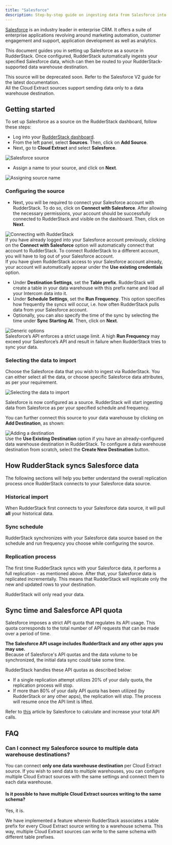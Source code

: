 ```yaml
---
title: "Salesforce"
description: Step-by-step guide on ingesting data from Salesforce into RudderStack.
---
```


[Salesforce](https://www.salesforce.com/in/?ir=1) is an industry leader in enterprise CRM. It offers a suite of enterprise applications revolving around marketing automation, customer engagement and support, application development as well as analytics.

This document guides you in setting up Salesforce as a source in RudderStack. Once configured, RudderStack automatically ingests your specified Salesforce data, which can then be routed to your RudderStack-supported data warehouse destination.

<div class="dangerBlock">
This source will be deprecated soon. Refer to the <Link to="/sources/extract/salesforce-v2/">Salesforce V2</Link> guide for the latest documentation.
</div>

<div class="warningBlock">
All the Cloud Extract sources support sending data only to a <Link to="/destinations/warehouse-destinations/">data warehouse destination</Link>.
</div>

## Getting started

To set up Salesforce as a source on the RudderStack dashboard, follow these steps:

- Log into your [RudderStack dashboard](https://app.rudderstack.com/).
- From the left panel, select **Sources**. Then, click on **Add Source**.
- Next, go to **Cloud Extract** and select **Salesforce**.

<img src="../../../assets/cloud-extract-sources/salesforce-1.png" alt="Salesforce source" />

- Assign a name to your source, and click on **Next**.

<img src="../../../assets/cloud-extract-sources/salesforce-2.png" alt="Assigning source name" />

### Configuring the source

- Next, you will be required to connect your Salesforce account with RudderStack. To do so, click on **Connect with Salesforce**. After allowing the necessary permissions, your account should be successfully connected to RudderStack and visible on the dashboard. Then, click on **Next**.

<img src="../../../assets/cloud-extract-sources/salesforce-3.png" alt="Connecting with RudderStack" />

<div class="infoBlock">
If you have already logged into your Salesforce account previously, clicking on the <strong>Connect with Salesforce</strong> option will automatically connect that account to RudderStack. To connect RudderStack to a different account, you will have to log out of your Salesforce account.
</div>

<div class="successBlock">
If you have given RudderStack access to your Salesforce account already, your account will automatically appear under the <strong>Use existing credentials</strong> option.
</div>

- Under **Destination Settings**, set the **Table prefix**. RudderStack will create a table in your data warehouse with this prefix name and load all your Intercom data into it.
- Under **Schedule Settings**, set the **Run Frequency**. This option specifies how frequently the syncs will occur, i.e. how often RudderStack pulls data from your Salesforce account.
- Optionally, you can also specify the time of the sync by selecting the time under **Sync Starting At**. Then, click on **Next**.

<img src="../../../assets/cloud-extract-sources/salesforce-4.png" alt="Generic options" />

<div class="warningBlock">
Salesforce’s API enforces a strict usage limit. A high <strong>Run Frequency</strong> may exceed your Salesforce’s API and result in failure when RudderStack tries to sync your data.
</div>

### Selecting the data to import

Choose the Salesforce data that you wish to ingest via RudderStack. You can either select all the data, or choose specific Salesforce data attributes, as per your requirement.

<img src="../../../assets/cloud-extract-sources/salesforce-5.png" alt="Selecting the data to import" />

Salesforce is now configured as a source. RudderStack will start ingesting data from Salesforce as per your specified schedule and frequency.

You can further connect this source to your data warehouse by clicking on **Add Destination**, as shown:

<img src="../../assets/cloud-extract-sources/add-destination.png" alt="Adding a destination" />

<div class="successBlock">
Use the <strong>Use Existing Destination</strong> option if you have an already-configured data warehouse destination in RudderStack. To configure a data warehouse destination from scratch, select the <strong>Create New Destination</strong> button.
</div>

## How RudderStack syncs Salesforce data

The following sections will help you better understand the overall replication process once RudderStack connects to your Salesforce data source.

### Historical import

When RudderStack first connects to your Salesforce data source, it will pull **all** your historical data.

### Sync schedule

RudderStack synchronizes with your Salesforce data source based on the schedule and run frequency you choose while configuring the source.

### Replication process

The first time RudderStack syncs with your Salesforce data, it performs a full replication - as mentioned above. After that, your Salesforce data is replicated incrementally. This means that RudderStack will replicate only the new and updated rows to your destination.

<div class="infoBlock">
RudderStack will only read your data.
</div>

## Sync time and Salesforce API quota

Salesforce imposes a strict API quota that regulates its API usage. This quota corresponds to the total number of API requests that can be made over a period of time.

<div class="infoBlock">
<strong>The Salesforce API usage includes RudderStack and any other apps you may use.</strong>
</div>

<div class="warningBlock">
Because of Salesforce's API quotas and the data volume to be synchronized, the initial data sync could take some time.
</div>

RudderStack handles these API quotas as described below:

- If a single replication attempt utilizes 20% of your daily quota, the replication process will stop.
- If more than 80% of your daily API quota has been utilized \(by RudderStack or any other apps\), the replication will stop. The process will resume once the API limit is lifted.

<div class="infoBlock">
Refer to <a href="https://developer.salesforce.com/docs/atlas.en-us.salesforce_app_limits_cheatsheet.meta/salesforce_app_limits_cheatsheet/salesforce_app_limits_platform_api.htm">this</a> article by Salesforce to calculate and increase your total API calls.
</div>

## FAQ

### Can I connect my Salesforce source to multiple data warehouse destinations?

You can connect <strong>only one data warehouse destination</strong> per Cloud Extract source. If you wish to send data to multiple warehouses, you can configure multiple Cloud Extract sources with the same settings and connect them to each data warehouse.

#### Is it possible to have multiple Cloud Extract sources writing to the same schema?

Yes, it is.

We have implemented a feature wherein RudderStack associates a table prefix for every Cloud Extract source writing to a warehouse schema. This way, multiple Cloud Extract sources can write to the same schema with different table prefixes.
